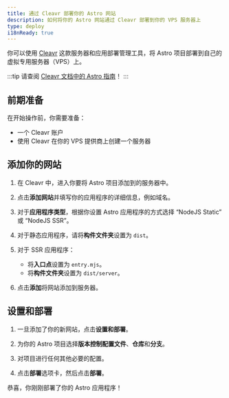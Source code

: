 ```yaml
---
title: 通过 Cleavr 部署你的 Astro 网站
description: 如何将你的 Astro 网站通过 Cleavr 部署到你的 VPS 服务器上
type: deploy
i18nReady: true
---
```


你可以使用 [Cleavr](https://cleavr.io/) 这款服务器和应用部署管理工具，将 Astro 项目部署到自己的虚拟专用服务器（VPS）上。

:::tip
请查阅 [Cleavr 文档中的 Astro 指南](https://docs.cleavr.io/guides/astro)！
:::

## 前期准备

在开始操作前，你需要准备：
-  一个 Cleavr 账户
-  使用 Cleavr 在你的 VPS 提供商上创建一个服务器

## 添加你的网站

1. 在 Cleavr 中，进入你要将 Astro 项目添加到的服务器中。

2. 点击**添加网站**并填写你的应用程序的详细信息，例如域名。

3. 对于**应用程序类型**，根据你设置 Astro 应用程序的方式选择 “NodeJS Static” 或 “NodeJS SSR”。

4. 对于静态应用程序，请将**构件文件夹**设置为 `dist`。

5. 对于 SSR 应用程序：
   - 将**入口点**设置为 `entry.mjs`。
   - 将**构件文件夹**设置为 `dist/server`。

6. 点击**添加**将网站添加到服务器。

## 设置和部署

1. 一旦添加了你的新网站，点击**设置和部署**。

2. 为你的 Astro 项目选择**版本控制配置文件**、**仓库**和**分支**。

3. 对项目进行任何其他必要的配置。

4. 点击**部署**选项卡，然后点击**部署**。

恭喜，你刚刚部署了你的 Astro 应用程序！